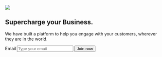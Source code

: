 <section py="8|12|16|24" position="relative">
  <div variant="container">
    <Grid col="1|2" gap="8|12|16">
      <Image
        src="placeholder.jpg"
        position="null|absolute"
        top="0"
        right="0"
        w="full|half"
        h="40|full"
      />
      <Flexbox
        flexDirection="column"
        alignItems="center|flex-start"
        textAlign="center|left"
        py="0|12|16"
      >
        <h1
          variant="heading.h1"
          m="0"
          fontWeight="extrabold"
          lineHeight="tight"
        >
          Supercharge your Business.
        </h1>
        <p fontSize="xl|2xl" mt="4">
          We have built a platform to help you engage with your customers,
          wherever they are in the world.
        </p>
        <form display="grid" col="1|auto auto" gap="2" w="full|auto">
          <VisuallyHidden>
            <label htmlFor="hero-05-email">Email</label>
          </VisuallyHidden>
          <input
            variant="input"
            type="email"
            id="hero-05-email"
            name="email"
            placeholder="Type your email"
            variant="lg"
          />
          <button type="submit" variant="button.primary.lg">
            Join now
          </button>
        </form>
      </Flexbox>
    </Grid>
  </div>
</section>
